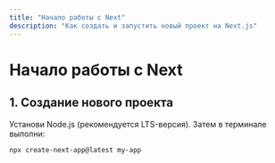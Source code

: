 ```yaml
---
title: "Начало работы с Next"
description: "Как создать и запустить новый проект на Next.js"
---
```


# Начало работы с Next

## 1. Создание нового проекта

Установи Node.js (рекомендуется LTS-версия). Затем в терминале выполни:

```bash
npx create-next-app@latest my-app
```

